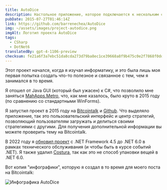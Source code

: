 ```yaml
---
title: AutoDice
description: Настольное приложение, которое подключается к нескольким сайтам для криптовалютных ставок в игре "Кости".
pubDate: 2015-07-27T01:46:14Z
link: https://github.com/barrenechea/AutoDice
img: ~/assets/images/project-autodice.png
imgAlt: Логотип проекта AutoDice
tags:
  - CSharp
  - DotNet6
translatedBy: gpt-4-1106-preview
checksum: fe21a6f3a7ebc51da8cda273d79ba8ec1ce39668a8f9b475c0e2f7868f0dd221
---
```



Этот проект начался, когда я изучал информатику, и это была лишь моя первая попытка создать что-то полезное и связанное с тем, чем я занимался в то время.

Я отошел от Java GUI (который был ужасен) к C#, что позволило мне заняться [MahApps.Metro](https://mahapps.com/), что, как мне казалось, было круто в 2015 году (по сравнению со стандартными WinForms).

Я запустил проект в 2015 году на [Bitcointalk](https://bitcointalk.org/index.php?topic=1135816.0) и [Github](https://github.com/barrenechea/AutoDice). Что выделяло приложение, так это пользовательский интерфейс и центр стратегий, позволяющий пользователям загружать и делиться своими стратегиями с другими. Для получения дополнительной информации вы можете проверить тему на Bitcointalk.

В 2022 году я [обновил проект](https://github.com/barrenechea/AutoDice/commit/194cb75cbf924faa50528c8da1b259b2f51213f1) с .NET Framework 4.5 до .NET 6.0 в рамках технического обслуживания (и чтобы быть в курсе событий .NET). Я также удалил [Costura](https://github.com/Fody/Costura), так как это не способ упаковки вещей в .NET 6.0.

Вот копия "инфографики", которую я создал в то время для моего поста на Bitcointalk:

<Image src={FooterImage} alt="Инфографика AutoDice" width={800} format="webp" />
